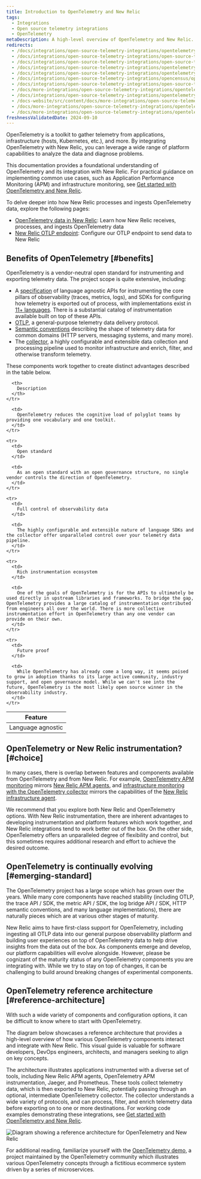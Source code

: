```yaml
---
title: Introduction to OpenTelemetry and New Relic
tags:
  - Integrations
  - Open source telemetry integrations
  - OpenTelemetry
metaDescription: A high-level overview of OpenTelemetry and New Relic.
redirects:
  - /docs/integrations/open-source-telemetry-integrations/opentelemetry/introduction-opentelemetry-new-relic
  - /docs/integrations/open-source-telemetry-integrations/open-source-telemetry-integration-list/new-relics-opentelemetry-integration
  - /docs/integrations/open-source-telemetry-integrations/open-source-telemetry-integration-list/opentelemetry-exporter
  - /docs/integrations/open-source-telemetry-integrations/opentelemetry/opentelemetry-exporter
  - /docs/integrations/open-source-telemetry-integrations/opentelemetry/introduction-opentelemetry
  - /docs/integrations/open-source-telemetry-integrations/opencensus/opencensus-exporter
  - /docs/integrations/open-source-telemetry-integrations/open-source-telemetry-integration-list/new-relics-opencensus-integration
  - /docs/more-integrations/open-source-telemetry-integrations/opentelemetry/introduction-opentelemetry-new-relic
  - /docs/integrations/open-source-telemetry-integrations/opentelemetry/opentelemetry-concepts/
  - /docs-website/src/content/docs/more-integrations/open-source-telemetry-integrations/opentelemetry/opentelemetry-ref-architecture/
  - /docs/more-integrations/open-source-telemetry-integrations/opentelemetry/opentelemetry-comparison
  - /docs/more-integrations/open-source-telemetry-integrations/opentelemetry/opentelemetry-introduction
freshnessValidatedDate: 2024-09-10
---
```


OpenTelemetry is a toolkit to gather telemetry from applications, infrastructure (hosts, Kubernetes, etc.), and more. By integrating OpenTelemetry with New Relic, you can leverage a wide range of platform capabilities to analyze the data and diagnose problems.

This documentation provides a foundational understanding of OpenTelemetry and its integration with New Relic. For practical guidance on implementing common use cases, such as Application Performance Monitoring (APM) and infrastructure monitoring, see [Get started with OpenTelemetry and New Relic](/docs/opentelemetry/get-started/opentelemetry-get-started-intro/). 

To delve deeper into how New Relic processes and ingests OpenTelemetry data, explore the following pages:
* [OpenTelemetry data in New Relic](/docs/opentelemetry/best-practices/opentelemetry-data-overview/): Learn how New Relic receives, processes, and ingests OpenTelemetry data
* [New Relic OTLP endpoint](/docs/opentelemetry/best-practices/opentelemetry-otlp/): Configure our OTLP endpoint to send data to New Relic


## Benefits of OpenTelemetry [#benefits]

OpenTelemetry is a vendor-neutral open standard for instrumenting and exporting telemetry data. The project scope is quite extensive, including:

* A [specification](https://opentelemetry.io/docs/specs/otel/) of language agnostic APIs for instrumenting the core pillars of observability (traces, metrics, logs), and SDKs for configuring how telemetry is exported out of process, with implementations exist in [11+ languages](https://opentelemetry.io/docs/languages/). There is a substantial catalog of instrumentation available built on top of these APIs.
* [OTLP](https://opentelemetry.io/docs/specs/otlp/), a general-purpose telemetry data delivery protocol.
* [Semantic conventions](https://opentelemetry.io/docs/specs/semconv/) describing the shape of telemetry data for common domains (HTTP servers, messaging systems, and many more).
* The [collector](https://opentelemetry.io/docs/collector/), a highly configurable and extensible data collection and processing pipeline used to monitor infrastructure and enrich, filter, and otherwise transform telemetry.

These components work together to create distinct advantages described in the table below.

<table>
  <thead>
    <tr>
      <th style={{ width: "200px" }}>
        Feature
      </th>

      <th>
        Description
      </th>
    </tr>
  </thead>

  <tbody>
    <tr>
      <td>
        Language agnostic
      </td>

      <td>
        OpenTelemetry reduces the cognitive load of polyglot teams by providing one vocabulary and one toolkit.
      </td>
    </tr>

    <tr>
      <td>
        Open standard
      </td>

      <td>
        As an open standard with an open governance structure, no single vendor controls the direction of OpenTelemetry.
      </td>
    </tr>

    <tr>
      <td>
        Full control of observability data
      </td>

      <td>
        The highly configurable and extensible nature of language SDKs and the collector offer unparalleled control over your telemetry data pipeline.
      </td>
    </tr>

    <tr>
      <td>
        Rich instrumentation ecosystem
      </td>

      <td>
        One of the goals of OpenTelemetry is for the APIs to ultimately be used directly in upstream libraries and frameworks. To bridge the gap, OpenTelemetry provides a large catalog of instrumentation contributed from engineers all over the world. There is more collective instrumentation effort in OpenTelemetry than any one vendor can provide on their own.
      </td>
    </tr>

    <tr>
      <td>
        Future proof
      </td>

      <td>
        While OpenTelemetry has already come a long way, it seems poised to grow in adoption thanks to its large active community, industry support, and open governance model. While we can't see into the future, OpenTelemetry is the most likely open source winner in the observability industry.
      </td>
    </tr>
  </tbody>
</table>

## OpenTelemetry or New Relic instrumentation? [#choice]

In many cases, there is overlap between features and components available from OpenTelemetry and from New Relic. For example, [OpenTelemetry APM monitoring](/docs/opentelemetry/get-started/apm-monitoring/opentelemetry-apm-intro/) mirrors [New Relic APM agents](/docs/apm/new-relic-apm/getting-started/introduction-apm/), and [infrastructure monitoring with the OpenTelemetry collector](/docs/opentelemetry/get-started/collector-infra-monitoring/opentelemetry-collector-infra-intro/) mirrors the capabilities of the [New Relic infrastructure agent](/docs/infrastructure/infrastructure-monitoring/get-started/get-started-infrastructure-monitoring/).

We recommend that you explore both New Relic and OpenTelemetry options. With New Relic instrumentation, there are inherent advantages to developing instrumentation and platform features which work together, and New Relic integrations tend to work better out of the box. On the other side, OpenTelemetry offers an unparalleled degree of flexibility and control, but this sometimes requires additional research and effort to achieve the desired outcome.

## OpenTelemetry is continually evolving [#emerging-standard]

The OpenTelemetry project has a large scope which has grown over the years. While many core components have reached stability (including OTLP, the trace API / SDK, the metric API / SDK, the log bridge API / SDK, HTTP semantic conventions, and many language implementations), there are naturally pieces which are at various other stages of maturity.

New Relic aims to have first-class support for OpenTelemetry, including ingesting all OTLP data into our general purpose observability platform and building user experiences on top of OpenTelemetry data to help drive insights from the data out of the box. As components emerge and develop, our platform capabilities will evolve alongside. However, please be cognizant of the maturity status of any OpenTelemetry components you are integrating with. While we try to stay on top of changes, it can be challenging to build around breaking changes of experimental components.

## OpenTelemetry reference architecture [#reference-architecture]

With such a wide variety of components and configuration options, it can be difficult to know where to start with OpenTelemetry.

The diagram below showcases a reference architecture that provides a high-level overview of how various OpenTelemetry components interact and integrate with New Relic. This visual guide is valuable for software developers, DevOps engineers, architects, and managers seeking to align on key concepts. 

The architecture illustrates applications instrumented with a diverse set of tools, including New Relic APM agents, OpenTelemetry APM instrumentation, Jaeger, and Prometheus. These tools collect telemetry data, which is then exported to New Relic, potentially passing through an optional, intermediate OpenTelemetry collector. The collector understands a wide variety of protocols, and can process, filter, and enrich telemetry data before exporting on to one or more destinations. For working code examples demonstrating these integrations, see [Get started with OpenTelemetry and New Relic](/docs/opentelemetry/get-started/opentelemetry-get-started-intro/).

<img
  title="Diagram showing a reference architecture for OpenTelemetry and New Relic"
  alt="Diagram showing a reference architecture for OpenTelemetry and New Relic"
  src="/images/more-integrations_diagram_otel-ref-arch.webp"
/>

For additional reading, familiarize yourself with the [OpenTelemetry demo](https://opentelemetry.io/docs/demo/), a project maintained by the OpenTelemetry community which illustrates various OpenTelemetry concepts through a fictitious ecommerce system driven by a series of microservices.


